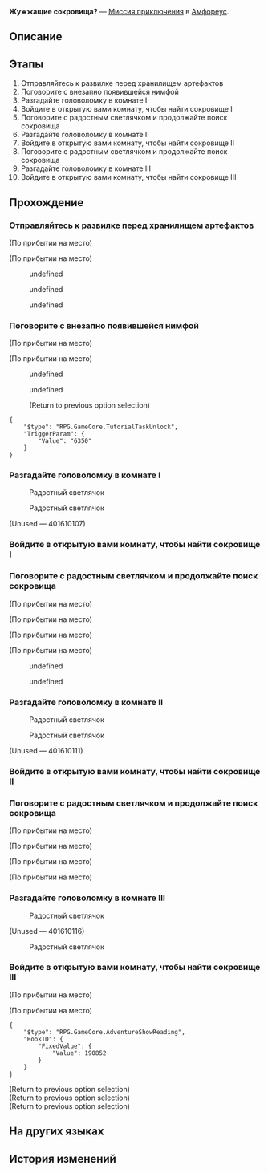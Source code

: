 {{Дополнить|Диалоги.}}
{{Миссия Инфобокс
|id              = 4016101
|Название        = 
|Изображение     = Миссия Освоения Жужжащие сокровища?.png
|Тип             = Миссия приключения
|События         = 
|Глава           = 
|Условия         = Завершена [[Миссия Освоения]] ''[[О учёный, жди у ворот истины]]''
|Персонажи       = Первопроходец; Радостный светлячок
|СтартЛокация    = [[Амфореус]] — [[Город дракона Стиксия]]
|Локации         = Город дракона Стиксия
|Предыдущая      = 
|Следующая       = 
|Награды         = Звёздный нефрит*10; Кредиты*5 000
}}
'''Жужжащие сокровища?''' — [[Миссия приключения]] в [[Амфореус]].

==Описание==
{{Описание|<!--официальное описание из Перекрёстка судеб-->}}

==Этапы==
# Отправляйтесь к развилке перед хранилищем артефактов
# Поговорите с внезапно появившейся нимфой
# Разгадайте головоломку в комнате I
# Войдите в открытую вами комнату, чтобы найти сокровище I
# Поговорите с радостным светлячком и продолжайте поиск сокровища
# Разгадайте головоломку в комнате II
# Войдите в открытую вами комнату, чтобы найти сокровище II
# Поговорите с радостным светлячком и продолжайте поиск сокровища
# Разгадайте головоломку в комнате III
# Войдите в открытую вами комнату, чтобы найти сокровище III

==Прохождение==
{{Дополнить}}

===Отправляйтесь к развилке перед хранилищем артефактов===
{{Описание миссии|локация=Город дракона Стиксия|В прошлый раз другую сторону дороги перекрывал железный шар... Посмотрите, не случилось ли чего-нибудь нового?}}
{{Диалог Начало}}
;(По прибытии на место)

;(По прибытии на место)
<!--Unknown TalkSentence: 401610201-->
<!--Unknown TalkSentence: 401610202-->
:{{Диалог|Стрелка}} undefined
:{{Диалог|Стрелка}} undefined
:{{Диалог|Стрелка}} undefined
{{Диалог Конец}}

===Поговорите с внезапно появившейся нимфой===
{{Описание миссии|локация=Город дракона Стиксия|Нимфа, чуть не сбившая вас с ног, предлагает разгадать загадку и получить сокровище... Вот странно-то!}}
{{Диалог Начало}}
;(По прибытии на место)

;(По прибытии на место)
<!--Unknown TalkSentence: 401610301-->
<!--Unknown TalkSentence: 401610302-->
:{{Диалог|Стрелка}} undefined
:<!--Unknown TalkSentence: 401610308-->
:<!--Unknown TalkSentence: 401610309-->
:<!--Unknown TalkSentence: 401610310-->
:<!--Unknown TalkSentence: 401610311-->
:{{Диалог|Стрелка}} undefined
:<!--Unknown TalkSentence: 401610305-->
:;(Return to previous option selection)
<pre>{
	"$type": "RPG.GameCore.TutorialTaskUnlock",
	"TriggerParam": {
		"Value": "6350"
	}
}</pre>
{{Диалог Конец}}

===Разгадайте головоломку в комнате I===
{{Диалог Начало}}

:{{Диалог|Разговор}} Радостный светлячок
<!--Unknown TalkSentence: 401610401-->
<!--Unknown TalkSentence: 401610402-->
<!--Unknown TalkSentence: 401611201-->
<!--Unknown TalkSentence: 401611202-->

:{{Диалог|undefined}} Радостный светлячок
<!--Unknown TalkSentence: 401610401-->
<!--Unknown TalkSentence: 401610402-->
<!--Unknown TalkSentence: 401611201-->
<!--Unknown TalkSentence: 401611202-->

;(Unused &mdash; 401610107)

{{Диалог Конец}}

===Войдите в открытую вами комнату, чтобы найти сокровище I===
{{Диалог Начало}}
{{Диалог Конец}}

===Поговорите с радостным светлячком и продолжайте поиск сокровища===
{{Диалог Начало}}
;(По прибытии на место)

;(По прибытии на место)
<!--Unknown TalkSentence: 401610501-->
<!--Unknown TalkSentence: 401610502-->
<!--Unknown TalkSentence: 401610503-->
;(По прибытии на место)

;(По прибытии на место)
<!--Unknown TalkSentence: 401610601-->
:{{Диалог|Стрелка}} undefined
:{{Диалог|Стрелка}} undefined
:<!--Unknown TalkSentence: 401610604-->
<!--Unknown TalkSentence: 401610605-->
<!--Unknown TalkSentence: 401610606-->
<!--Unknown TalkSentence: 401610608-->
<!--Unknown TalkSentence: 401611208-->
{{Диалог Конец}}

===Разгадайте головоломку в комнате II===
{{Диалог Начало}}

:{{Диалог|Разговор}} Радостный светлячок
<!--Unknown TalkSentence: 401610701-->

:{{Диалог|undefined}} Радостный светлячок
<!--Unknown TalkSentence: 401610701-->

;(Unused &mdash; 401610111)

{{Диалог Конец}}

===Войдите в открытую вами комнату, чтобы найти сокровище II===
{{Диалог Начало}}
{{Диалог Конец}}

===Поговорите с радостным светлячком и продолжайте поиск сокровища===
{{Диалог Начало}}
;(По прибытии на место)

;(По прибытии на место)
<!--Unknown TalkSentence: 401610801-->
<!--Unknown TalkSentence: 401610802-->
<!--Unknown TalkSentence: 401610803-->
;(По прибытии на место)

;(По прибытии на место)
<!--Unknown TalkSentence: 401610901-->
<!--Unknown TalkSentence: 401610902-->
<!--Unknown TalkSentence: 401610903-->
<!--Unknown TalkSentence: 401610905-->
{{Диалог Конец}}

===Разгадайте головоломку в комнате III===
{{Диалог Начало}}

:{{Диалог|Разговор}} Радостный светлячок
<!--Unknown TalkSentence: 401611001-->
<!--Unknown TalkSentence: 401611002-->

;(Unused &mdash; 401610116)


:{{Диалог|undefined}} Радостный светлячок
<!--Unknown TalkSentence: 401611001-->
<!--Unknown TalkSentence: 401611002-->

{{Диалог Конец}}

===Войдите в открытую вами комнату, чтобы найти сокровище III===
{{Диалог Начало}}
;(По прибытии на место)

;(По прибытии на место)
<!--Unknown TalkSentence: 401611101-->
<pre>{
	"$type": "RPG.GameCore.AdventureShowReading",
	"BookID": {
		"FixedValue": {
			"Value": 190852
		}
	}
}</pre>
<!--Unknown TalkSentence: 401611102-->
<!--Unknown TalkSentence: 401611103-->
;(Return to previous option selection)
;(Return to previous option selection)
;(Return to previous option selection)
{{Диалог Конец}}

==На других языках==
{{На других языках
|en   = Chirping Secret Treasure?
|zhs  = 虫鸣秘宝？
|zht  = 蟲鳴秘寶？
|ja   = 虫鳴秘宝？
|ko   = 벌레들의 보물?
|es   = El tesoro secreto del insecto
|fr   = Trésors des secrets du chant des insectes&nbsp;?
|ru   = Жужжащие сокровища?
|th   = สมบัติลับของเสียงแมลง?
|vi   = Báu Vật Tiếng Côn Trùng?
|de   = Zirpender verborgener Schatz?
|id   = Harta Karun Dengungan Serangga?
|pt   = Tesouro do Segredo do Canto dos Insetos?
}}

==История изменений==
{{История изменений|3.2}}
